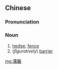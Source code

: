 {{also|藩篱}}
==Chinese==
{{zh-forms|s=藩篱}}

===Pronunciation===
{{zh-pron
|m=藩lí
|cat=n
}}

===Noun===
{{zh-noun}}

# [[hedge]], [[fence]]
# (''figuratively'') [[barrier]]

[[mg:藩籬]]